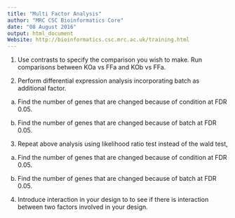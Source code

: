 ```yaml
---
title: "Multi Factor Analysis"
author: "MRC CSC Bioinformatics Core"
date: "08 August 2016"
output: html_document
Website: http://bioinformatics.csc.mrc.ac.uk/training.html
---
```


1. Use contrasts to specify the comparison you wish to make. Run comparisons between KOa vs FFa and KOb vs FFa. 

2.  Perform differential expression analysis incorporating batch as additional factor. 

a) Find the number of genes that are changed because of condition at FDR 0.05.

b) Find the number of genes that are changed because of batch at FDR 0.05.


3. Repeat above analysis using likelihood ratio test instead of the wald test,

a) Find the number of genes that are changed because of condition at FDR 0.05.

b) Find the number of genes that are changed because of batch at FDR 0.05.

4. Introduce interaction in your design to to see if there is interaction between two factors involved in your design.







